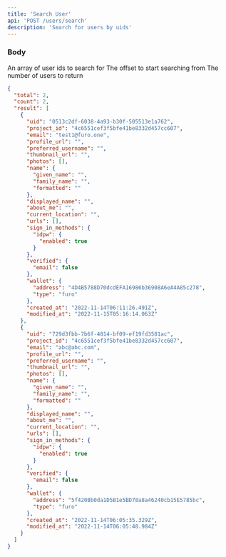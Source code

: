 ```yaml
---
title: 'Search User'
api: 'POST /users/search'
description: 'Search for users by uids'
---
```


### Body

<ParamField body="uids" type="array" required>
  An array of user ids to search for
</ParamField>

<ParamField body="offset" type="number" initialValue="0">
  The offset to start searching from
</ParamField>

<ParamField body="limit" type="number" initialValue="10">
  The number of users to return
</ParamField>

<ResponseExample>

```json Response
{
  "total": 2,
  "count": 2,
  "result": [
    {
      "uid": "0513c2df-6038-4a93-b30f-505513e1a762",
      "project_id": "4c6551cef3f5bfe41be8332d457cc607",
      "email": "test1@furo.one",
      "profile_url": "",
      "preferred_username": "",
      "thumbnail_url": "",
      "photos": [],
      "name": {
        "given_name": "",
        "family_name": "",
        "formatted": ""
      },
      "displayed_name": "",
      "about_me": "",
      "current_location": "",
      "urls": [],
      "sign_in_methods": {
        "idpw": {
          "enabled": true
        }
      },
      "verified": {
        "email": false
      },
      "wallet": {
        "address": "4D4B5788D70dcdEFA16986b36908A6eA4A85c278",
        "type": "furo"
      },
      "created_at": "2022-11-14T06:11:26.491Z",
      "modified_at": "2022-11-15T05:16:14.063Z"
    },
    {
      "uid": "729d3fbb-7b6f-4814-bf09-ef19fd3581ac",
      "project_id": "4c6551cef3f5bfe41be8332d457cc607",
      "email": "abc@abc.com",
      "profile_url": "",
      "preferred_username": "",
      "thumbnail_url": "",
      "photos": [],
      "name": {
        "given_name": "",
        "family_name": "",
        "formatted": ""
      },
      "displayed_name": "",
      "about_me": "",
      "current_location": "",
      "urls": [],
      "sign_in_methods": {
        "idpw": {
          "enabled": true
        }
      },
      "verified": {
        "email": false
      },
      "wallet": {
        "address": "5f420Bb0da1D5B1e5BD78a8a46240cb15E5785bc",
        "type": "furo"
      },
      "created_at": "2022-11-14T06:05:35.329Z",
      "modified_at": "2022-11-14T06:05:48.984Z"
    }
  ]
}
```

</ResponseExample>
